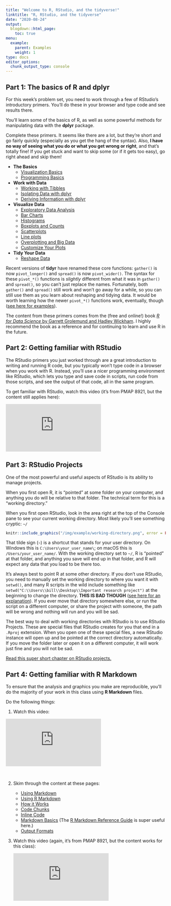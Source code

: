 ```yaml
---
title: "Welcome to R, RStudio, and the tidyverse!"
linktitle: "R, RStudio, and the tidyverse"
date: "2020-08-24"
output:
  blogdown::html_page:
    toc: true
menu:
  example:
    parent: Examples
    weight: 1
type: docs
editor_options: 
  chunk_output_type: console
---
```


## Part 1: The basics of R and dplyr

For this week's problem set, you need to work through a few of RStudio's introductory primers. You'll do these in your browser and type code and see results there.

You'll learn some of the basics of R, as well as some powerful methods for manipulating data with the **dplyr** package.

Complete these primers. It seems like there are a lot, but they're short and go fairly quickly (especially as you get the hang of the syntax). Also, **I have no way of seeing what you do or what you get wrong or right**, and that's totally fine! If you get stuck and want to skip some (or if it gets too easy), go right ahead and skip them!

- **The Basics**
	- [Visualization Basics](https://rstudio.cloud/learn/primers/1.1)
	- [Programming Basics](https://rstudio.cloud/learn/primers/1.2)
- **Work with Data**
	- [Working with Tibbles](https://rstudio.cloud/learn/primers/2.1)
	- [Isolating Data with dplyr](https://rstudio.cloud/learn/primers/2.2)
	- [Deriving Information with dplyr](https://rstudio.cloud/learn/primers/2.3)
- **Visualize Data**
  - [Exploratory Data Analysis](https://rstudio.cloud/learn/primers/3.1)
  - [Bar Charts](https://rstudio.cloud/learn/primers/3.2)
  - [Histograms](https://rstudio.cloud/learn/primers/3.3)
  - [Boxplots and Counts](https://rstudio.cloud/learn/primers/3.4)
  - [Scatterplots](https://rstudio.cloud/learn/primers/3.5)
  - [Line plots](https://rstudio.cloud/learn/primers/3.6)
  - [Overplotting and Big Data](https://rstudio.cloud/learn/primers/3.7)
  - [Customize Your Plots](https://rstudio.cloud/learn/primers/3.8)
- **Tidy Your Data**
  - [Reshape Data](https://rstudio.cloud/learn/primers/4.1)

:::note
Recent versions of **tidyr** have renamed these core functions: `gather()` is now `pivot_longer()` and `spread()` is now `pivot_wider()`. The syntax for these `pivot_*()` functions is *slightly* different from what it was in `gather()` and `spread()`, so you can't just replace the names. Fortunately, both `gather()` and `spread()` still work and won't go away for a while, so you can still use them as you learn about reshaping and tidying data. It would be worth learning how the newer `pivot_*()` functions work, eventually, though ([see here for examples](https://tidyr.tidyverse.org/articles/pivot.html)).
:::

The content from these primers comes from the (free and online!) book [*R for Data Science* by Garrett Grolemund and Hadley Wickham](https://r4ds.had.co.nz/). I highly recommend the book as a reference and for continuing to learn and use R in the future.


## Part 2: Getting familiar with RStudio

The RStudio primers you just worked through are a great introduction to writing and running R code, but you typically won't type code in a browser when you work with R. Instead, you'll use a nicer programming environment like RStudio, which lets you type and save code in scripts, run code from those scripts, and see the output of that code, all in the same program.

To get familiar with RStudio, watch this video (it's from PMAP 8921, but the content still applies here): 

<div class="embed-responsive embed-responsive-16by9">
<iframe class="embed-responsive-item" src="https://www.youtube.com/embed/cnQ-v1UUWyE" frameborder="0" allow="accelerometer; autoplay; encrypted-media; gyroscope; picture-in-picture" allowfullscreen></iframe>
</div>


## Part 3: RStudio Projects

One of the most powerful and useful aspects of RStudio is its ability to manage projects. 

When you first open R, it is "pointed" at some folder on your computer, and anything you do will be relative to that folder. The technical term for this is a "working directory."

When you first open RStudio, look in the area right at the top of the Console pane to see your current working directory. Most likely you'll see something cryptic: `~/`

```r
knitr::include_graphics("/img/example/working-directory.png", error = FALSE)
```

That tilde sign (`~`) is a shortcut that stands for your user directory. On Windows this is `C:\Users\your_user_name\`; on macOS this is `/Users/your_user_name/`. With the working directory set to `~/`, R is "pointed" at that folder, and anything you save will end up in that folder, and R will expect any data that you load to be there too.

It's always best to point R at some other directory. If you don't use RStudio, you need to manually set the working directory to where you want it with `setwd()`, and many R scripts in the wild include something like `setwd("C:\\Users\\bill\\Desktop\\Important research project")` at the beginning to change the directory. **THIS IS BAD THOUGH** ([see here for an explanation](https://www.tidyverse.org/blog/2017/12/workflow-vs-script/)). If you ever move that directory somewhere else, or run the script on a different computer, or share the project with someone, the path will be wrong and nothing will run and you will be sad.

The best way to deal with working directories with RStudio is to use RStudio Projects. These are special files that RStudio creates for you that end in a `.Rproj` extension. When you open one of these special files, a new RStudio instance will open up and be pointed at the correct directory automatically. If you move the folder later or open it on a different computer, it will work just fine and you will not be sad.

[Read this super short chapter on RStudio projects.](https://r4ds.had.co.nz/workflow-projects.html)


## Part 4: Getting familiar with R Markdown

To ensure that the analysis and graphics you make are reproducible, you'll do the majority of your work in this class using **R Markdown** files.

Do the following things: 

1. Watch this video:

<div class="embed-responsive embed-responsive-16by9">
<iframe class="embed-responsive-item" src="https://player.vimeo.com/video/178485416?color=428bca" frameborder="0"  allow="autoplay; fullscreen" allowfullscreen></iframe>
</div>

&nbsp;

2. Skim through the content at these pages:

    - [Using Markdown](/resource/markdown/)
    - [Using R Markdown](/resource/rmarkdown/)
    - [How it Works](http://rmarkdown.rstudio.com/lesson-2.html)
    - [Code Chunks](http://rmarkdown.rstudio.com/lesson-3.html)
    - [Inline Code](http://rmarkdown.rstudio.com/lesson-4.html)
    - [Markdown Basics](http://rmarkdown.rstudio.com/lesson-8.html) (The [R Markdown Reference Guide](https://www.rstudio.com/wp-content/uploads/2015/03/rmarkdown-reference.pdf) is super useful here.)
    - [Output Formats](http://rmarkdown.rstudio.com/lesson-9.html)

3. Watch this video (again, it's from PMAP 8921, but the content works for this class):

    <div class="embed-responsive embed-responsive-16by9">
    <iframe class="embed-responsive-item" src="https://www.youtube.com/embed/fT5xI1cmE2c" frameborder="0" allow="accelerometer; autoplay; encrypted-media; gyroscope; picture-in-picture" allowfullscreen></iframe>
    </div>
